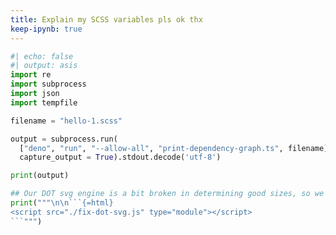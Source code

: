 ```yaml
---
title: Explain my SCSS variables pls ok thx
keep-ipynb: true
---
```


````python
#| echo: false
#| output: asis
import re
import subprocess
import json
import tempfile

filename = "hello-1.scss"

output = subprocess.run(
  ["deno", "run", "--allow-all", "print-dependency-graph.ts", filename], 
  capture_output = True).stdout.decode('utf-8')

print(output)

## Our DOT svg engine is a bit broken in determining good sizes, so we will help it here.
print("""\n\n```{=html}
<script src="./fix-dot-svg.js" type="module"></script>
```""")
````